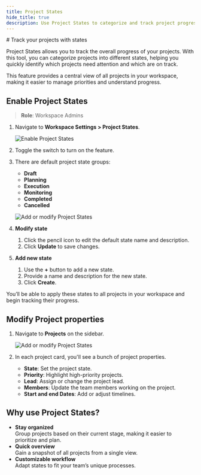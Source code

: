 ```yaml
---
title: Project States
hide_title: true
description: Use Project States to categorize and track project progress across your workspace.
---
```



<div className="tag-wrapper">
  # Track your projects with states
  <Tags tags={[{ name: "Pro", link: "https://plane.so/pricing", additionalClass: "pro" }]} />
</div>

Project States allows you to track the overall progress of your projects. With this tool, you can categorize projects into different states, helping you quickly identify which projects need attention and which are on track.

This feature provides a central view of all projects in your workspace, making it easier to manage priorities and understand progress.

## Enable Project States

> **Role**: Workspace Admins

1. Navigate to **Workspace Settings > Project States**.

   ![Enable Project States](https://media.docs.plane.so/projects/enable-project-states.webp#hero)

2. Toggle the switch to turn on the feature.

3. There are default project state groups:
   - **Draft**
   - **Planning**
   - **Execution**
   - **Monitoring**
   - **Completed**
   - **Cancelled**

   ![Add or modify Project States](https://media.docs.plane.so/projects/add-modify-project-states.webp#hero)

4. **Modify state**
   1. Click the pencil icon to edit the default state name and description.
   2. Click **Update** to save changes.

5. **Add new state**
   1. Use the **+** button to add a new state.
   2. Provide a name and description for the new state.
   3. Click **Create**.

You’ll be able to apply these states to all projects in your workspace and begin tracking their progress.

## Modify Project properties

1. Navigate to **Projects** on the sidebar.

   ![Add or modify Project States](https://media.docs.plane.so/projects/modify-project-states.webp#hero)

2. In each project card, you'll see a bunch of project properties.
   - **State**: Set the project state.
   - **Priority**: Highlight high-priority projects.
   - **Lead**: Assign or change the project lead.
   - **Members**: Update the team members working on the project.
   - **Start and end Dates**: Add or adjust timelines.

## Why use Project States?

- **Stay organized**  
  Group projects based on their current stage, making it easier to prioritize and plan.
- **Quick overview**  
  Gain a snapshot of all projects from a single view.
- **Customizable workflow**  
  Adapt states to fit your team’s unique processes.
